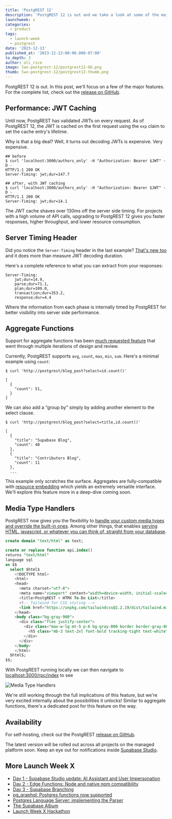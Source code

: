 ```yaml
---
title: 'PostgREST 12'
description: 'PostgREST 12 is out and we take a look at some of the major new features like JWT Caching and Aggregate Functions'
launchweek: x
categories:
  - product
tags:
  - launch-week
  - postgrest
date: '2023-12-13'
published_at: '2023-12-13:00:00.000-07:00'
to_depth: 3
author: oli_rice
image: lwx-postgrest-12/postgrest12-OG.png
thumb: lwx-postgrest-12/postgrest12-thumb.png
---
```


PostgREST 12 is out. In this post, we'll focus on a few of the major features. For the complete list, check out the [release on GitHub](https://github.com/PostgREST/postgrest/releases/tag/v12.0.0).

## Performance: JWT Caching

Until now, PostgREST has validated JWTs on every request. As of PostgREST 12, the JWT is cached on the first request using the `exp` claim to set the cache entry's lifetime.

Why is that a big deal? Well, it turns out decoding JWTs is expensive. Very expensive.

```
## before
$ curl 'localhost:3000/authors_only' -H "Authorization: Bearer $JWT" -D -
HTTP/1.1 200 OK
Server-Timing: jwt;dur=147.7

## after, with JWT caching
$ curl 'localhost:3000/authors_only' -H "Authorization: Bearer $JWT" -D -
HTTP/1.1 200 OK
Server-Timing: jwt;dur=14.1
```

The JWT cache shaves over 130ms off the server side timing. For projects with a high volume of API calls, upgrading to PostgREST 12 gives you faster responses, higher throughput, and lower resource consumption.

## Server Timing Header

Did you notice the `Server-Timing` header in the last example? [That's new too](https://postgrest.org/en/v12.0/references/admin.html#server-timing-header) and it does more than measure JWT decoding duration.

Here's a complete reference to what you can extract from your responses:

```
Server-Timing:
	jwt;dur=14.9,
	parse;dur=71.1,
	plan;dur=109.0,
	transaction;dur=353.2,
	response;dur=4.4
```

Where the information from each phase is internally timed by PostgREST for better visibility into server side performance.

## Aggregate Functions

Support for aggregate functions has been [much requested feature](https://github.com/supabase/postgrest-js/issues/206) that went through multiple iterations of design and review.

Currently, PostgREST supports `avg`, `count`, `max`, `min`, `sum`. Here's a minimal example using `count`:

```
$ curl 'http://postgrest/blog_post?select=id.count()'

[
  {
    "count": 51,
  }
]
```

We can also add a “group by” simply by adding another element to the select clause.

```
$ curl 'http://postgrest/blog_post?select=title,id.count()'

[
  {
    "title": "Supabase Blog",
    "count": 40
  },
  {
    "title": "Contributors Blog",
    "count": 11
  },
  ...
```

This example only scratches the surface. Aggregates are fully-compatible with [resource embedding](https://postgrest.org/en/stable/references/api/resource_embedding.html) which yields an extremely versatile interface. We'll explore this feature more in a deep-dive coming soon.

## Media Type Handlers

PostgREST now gives you the flexibility to [handle your custom media types and override the built-in ones](https://postgrest.org/en/v12.0/references/api/media_type_handlers.html). Among other things, that enables [serving HTML, javascript, or whatever you can think of, straight from your database](https://postgrest.org/en/latest/how-tos/providing-html-content-using-htmx.html).

```sql
create domain "text/html" as text;

create or replace function api.index()
returns "text/html"
language sql
as $$
  select $html$
    <!DOCTYPE html>
    <html>
    <head>
      <meta charset="utf-8">
      <meta name="viewport" content="width=device-width, initial-scale=1">
      <title>PostgREST + HTMX To-Do List</title>
      <!-- Tailwind for CSS styling -->
      <link href="https://unpkg.com/tailwindcss@2.2.19/dist/tailwind.min.css" rel="stylesheet">
    </head>
    <body class="bg-gray-900">
      <div class="flex justify-center">
        <div class="max-w-lg mt-5 p-6 bg-gray-800 border border-gray-800 rounded-lg shadow-xl">
          <h5 class="mb-3 text-2xl font-bold tracking-tight text-white">PostgREST + HTMX To-Do List</h5>
        </div>
      </div>
    </body>
    </html>
  $html$;
$$;
```

With PostgREST running locally we can then navigate to [localhost:3000/rpc/index](http://localhost:3000/rpc/index) to see

![Media Type Handlers](/images/blog/lwx-postgrest-12/postgrest-12-media-type-handlers.png)

We're still working through the full implications of this feature, but we're very excited internally about the possibilities it unlocks! Similar to aggregate functions, there's a dedicated post for this feature on the way.

## Availability

For self-hosting, check out the PostgREST [release on GitHub](https://github.com/PostgREST/postgrest/releases/tag/v12.0.0).

The latest version will be rolled out across all projects on the managed platform soon. Keep an eye out for notifications inside [Supabase Studio](https://supabase.com/dashboard).

## More Launch Week X

- [Day 1 - Supabase Studio update: AI Assistant and User Impersonation](https://supabase.com/blog/studio-introducing-assistant)
- [Day 2 - Edge Functions: Node and native npm compatibility](https://supabase.com/blog/edge-functions-node-npm)
- [Day 3 - Supabase Branching](https://supabase.com/blog/supabase-branching)
- [pg_graphql: Postgres functions now supported](https://supabase.com/blog/pg-graphql-postgres-functions)
- [Postgres Language Server: implementing the Parser](https://supabase.com/blog/postgres-language-server-implementing-parser)
- [The Supabase Album](https://www.youtube.com/watch?v=r1POD-IdG-I)
- [Launch Week X Hackathon](https://supabase.com/blog/supabase-hackathon-lwx)
